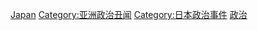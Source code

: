 [[Category:各国政治丑闻|Japan]]
[[Category:亚洲政治丑闻|Category:亚洲政治丑闻]]
[[Category:日本政治事件|Category:日本政治事件]]
[[Category:日本丑闻|政治]]